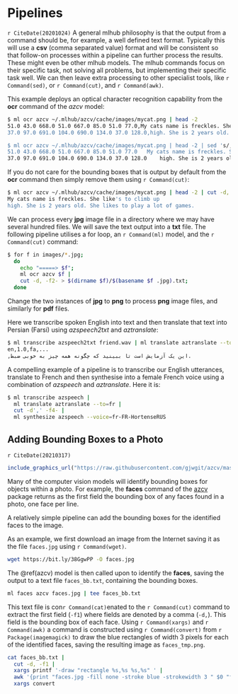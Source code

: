# Pipelines

`r CiteDate(20201024)` A general mlhub philosophy is that the output from
a command should be, for example, a well defined text
format. Typically this will use a **csv** (comma separated
value) format and will be consistent so that follow-on processes
within a pipeline can further process the results. These might even be
other mlhub models. The mlhub commands focus on their specific task,
not solving all problems, but implementing their specific task
well. We can then leave extra processing to other specialist tools,
like `r Command(sed)`, or `r Command(cut)`, and `r Command(awk)`.

This example deploys an optical character recognition capability from
the **ocr** command of the *azcv* model:

```bash
$ ml ocr azcv ~/.mlhub/azcv/cache/images/mycat.png | head -2
51.0 43.0 668.0 51.0 667.0 85.0 51.0 77.0,My cats name is freckles. She like's to climb up
37.0 97.0 691.0 104.0 690.0 134.0 37.0 128.0,high. She is 2 years old. She likes to play a...

$ ml ocr azcv ~/.mlhub/azcv/cache/images/mycat.png | head -2 | sed 's/,/\t/'
51.0 43.0 668.0 51.0 667.0 85.0 51.0 77.0	My cats name is freckles. She like's to cl...
37.0 97.0 691.0 104.0 690.0 134.0 37.0 128.0	high. She is 2 years old. She likes to pla...
```

If you do not care for the bounding boxes that is output by default
from the **ocr** command then simply remove them using
`r Command(cut)`:

```bash
$ ml ocr azcv ~/.mlhub/azcv/cache/images/mycat.png | head -2 | cut -d, -f2-
My cats name is freckles. She like's to climb up
high. She is 2 years old. She likes to play a lot of games.
```

We can process every **jpg** image file in a directory where we may
have several hundred files. We will save the text output into a
**txt** file. The following pipeline utilises a for loop, an `r
Command(ml)` model, and the `r Command(cut)` command:

```bash
$ for f in images/*.jpg; 
  do 
    echo "=====> $f"; 
    ml ocr azcv $f | 
    cut -d, -f2- > $(dirname $f)/$(basename $f .jpg).txt; 
  done
```

Change the two instances of **jpg** to **png** to
process **png** image files, and similarly for
**pdf** files.

Here we transcribe spoken English into text and then translate that
text into Persian (Farsi) using *azspeech2txt* and
*aztranslate*:

```bash
$ ml transcribe azspeech2txt friend.wav | ml translate aztranslate --to=fa
en,1.0,fa,...
,این یک آزمایش است تا ببینید که چگونه همه چیز به خوبی ضبط.
```

A compelling example of a pipeline is to transcribe our English
utterances, translate to French and then synthesise into a female
French voice using a combination of *azspeech* and
*aztranslate*. Here it is:

```bash
$ ml transcribe azspeech | 
  ml translate aztranslate --to=fr | 
  cut -d',' -f4- | 
  ml synthesize azspeech --voice=fr-FR-HortenseRUS
```

<!---------------------------------------------------------------------->
## Adding Bounding Boxes to a Photo
<!---------------------------------------------------------------------->

`r CiteDate(20210317)` 

```r
include_graphics_url("https://raw.githubusercontent.com/gjwgit/azcv/master/docs/faces_bb.png")
```

Many of the computer vision models will identify bounding boxes for
objects within a photo. For example, the **faces** command of the
[azcv](https://mlhub.au/survivor/azcv.html) package returns as the
first field the bounding box of any faces found in a photo, one face
per line.

A relatively simple pipeline can add the bounding boxes for the
identified faces to the image.

As an example, we first download an image from the Internet saving it
as the file `faces.jpg` using `r Command(wget)`.

```bash
wget https://bit.ly/38GgwPP -O faces.jpg
```

The \@ref(azcv) model is then called upon to identify the **faces**,
saving the output to a text file `faces_bb.txt`, containing the
bounding boxes.

```bash
ml faces azcv faces.jpg | tee faces_bb.txt
```

This text file is con`r Command(cat)`enated to the `r Command(cut)`
command to extract the first field (`-f1`) where fields are denoted by
a comma (`-d,`). This field is the bounding box of each face. Using 
`r Command(xargs)` and `r Command(awk)` a command is constructed using 
`r Command(convert)` from `r Package(imagemagick)` to draw the blue
rectangles of width 3 pixels for each of the identified faces, saving
the resulting image as `faces_tmp.png`.

```bash
cat faces_bb.txt |
  cut -d, -f1 |
  xargs printf '-draw "rectangle %s,%s %s,%s" ' |
  awk '{print "faces.jpg -fill none -stroke blue -strokewidth 3 " $0 "faces_tmp.png"}' |
  xargs convert
```

